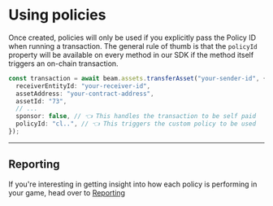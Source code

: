 # Using policies

Once created, policies will only be used if you explicitly pass the Policy ID when running a transaction. The general rule of thumb is that the `policyId` property will be available on every method in our SDK if the method itself triggers an on-chain transaction.

```typescript
const transaction = await beam.assets.transferAsset("your-sender-id", {
  receiverEntityId: "your-receiver-id",
  assetAddress: "your-contract-address",
  assetId: "73",
  // ...
  sponsor: false, // 👈 This handles the transaction to be self paid
  policyId: "cl..", // 👈 This triggers the custom policy to be used
});
```

---

## Reporting

If you're interesting in getting insight into how each policy is performing in your game, head over to [Reporting](/service/reporting)
